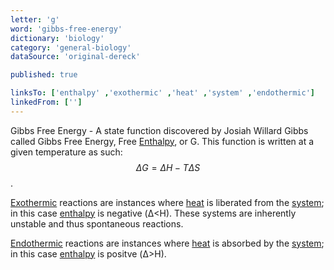 ```yaml
---
letter: 'g'
word: 'gibbs-free-energy'
dictionary: 'biology'
category: 'general-biology'
dataSource: 'original-dereck'

published: true

linksTo: ['enthalpy' ,'exothermic' ,'heat' ,'system' ,'endothermic']
linkedFrom: ['']
---
```


<a id="gibbs_free_energy">Gibbs Free Energy</a> - A state function discovered by Josiah Willard Gibbs called Gibbs Free Energy, Free [Enthalpy](#enthalpy), or G. This function is written at a given temperature as such: $$ \Delta G = \Delta H - T \Delta S $$.

[Exothermic](#exothermic) reactions are instances where [heat](#heat) is liberated from the [system](#system); in this case [enthalpy](#enthalpy) is negative (Δ\<H). These systems are inherently unstable and thus spontaneous reactions.

[Endothermic](#endothermic) reactions are instances where [heat](#heat) is absorbed by the [system](#system); in this case [enthalpy](#enthalpy) is positve (Δ\>H).